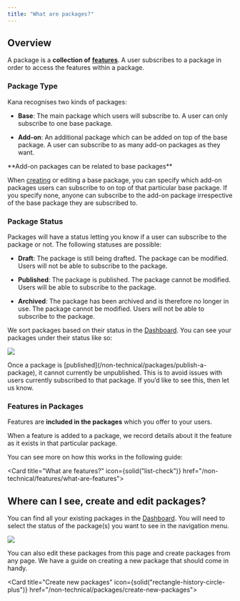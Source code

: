 ```yaml
---
title: "What are packages?"
---
```


## Overview

A package is a **collection of** [**features**](/non-technical/features/what-are-features). A user subscribes to a package in order to access the features within a package.

### Package Type

Kana recognises two kinds of packages:

- **Base**: The main package which users will subscribe to. A user can only subscribe to one base package.

- **Add-on**: An additional package which can be added on top of the base package. A user can subscribe to as many add-on packages as they want.

<Note>
**Add-on packages can be related to base packages** 

When [creating](/non-technical/packages/create-new-packages) or editing a base package, you can specify which add-on packages users can subscribe to on top of that particular base package. If you specify none, anyone can subscribe to the add-on package irrespective of the base package they are subscribed to.

</Note>

### Package Status

Packages will have a status letting you know if a user can subscribe to the package or not. The following statuses are possible:

- **Draft**: The package is still being drafted. The package can be modified. Users will not be able to subscribe to the package.

- **Published**: The package is published. The package cannot be modified. Users will be able to subscribe to the package.

- **Archived**: The package has been archived and is therefore no longer in use. The package cannot be modified. Users will not be able to subscribe to the package.

We sort packages based on their status in the [Dashboard](https://dashboard.usekana.com). You can see your packages under their status like so:

![](https://3885410404-files.gitbook.io/~/files/v0/b/gitbook-x-prod.appspot.com/o/spaces%2FvWMuQ5MTaMqVa4wiFp1u%2Fuploads%2FfRcKbZfNdRZfuqf9qxXF%2FGroup%2025.png?alt=media&token=b91fc7d8-1e18-43f4-957c-ceb1777dd228)

<Note>
Once a package is [published](/non-technical/packages/publish-a-package), it cannot currently be unpublished. This is to avoid issues with users currently subscribed to that package. If you’d like to see this, then let us know.

</Note>

### Features in Packages

Features are **included in the packages** which you offer to your users.

When a feature is added to a package, we record details about it the feature as it exists in that particular package.

You can see more on how this works in the following guide:

<Card title="What are features?" icon={solid("list-check")} href="/non-technical/features/what-are-features"></Card>

## Where can I see, create and edit packages?

You can find all your existing packages in the [Dashboard](https://dashboard.usekana.com/). You will need to select the status of the package(s) you want to see in the navigation menu.

![](https://3885410404-files.gitbook.io/~/files/v0/b/gitbook-x-prod.appspot.com/o/spaces%2FvWMuQ5MTaMqVa4wiFp1u%2Fuploads%2FHePHyXaItp5yNTwiUFNA%2FGroup%208.png?alt=media&token=fbd49cb1-70e0-4894-87f1-b54ee22ff1be)

You can also edit these packages from this page and create packages from any page. We have a guide on creating a new package that should come in handy.

<Card title="Create new packages" icon={solid("rectangle-history-circle-plus")} href="/non-technical/packages/create-new-packages"></Card>
